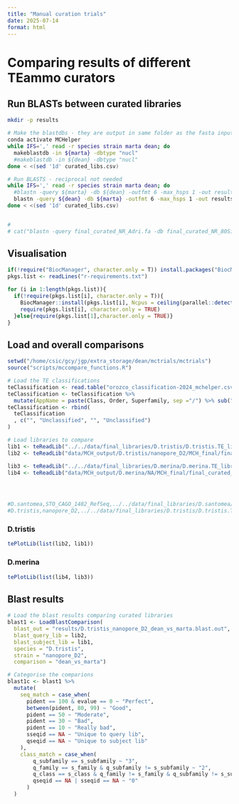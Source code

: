 ```yaml
---
title: "Manual curation trials"
date: 2025-07-14
format: html
---
```


# Comparing results of different TEammo curators

## Run BLASTs between curated libraries

```bash
mkdir -p results

# Make the blastdbs - they are output in same folder as the fasta input
conda activate MCHelper
while IFS=',' read -r species strain marta dean; do
  makeblastdb -in ${marta} -dbtype "nucl"
  #makeblastdb -in ${dean} -dbtype "nucl"
done < <(sed '1d' curated_libs.csv)

# Run BLASTS - reciprocal not needed
while IFS=',' read -r species strain marta dean; do
  #blastn -query ${marta} -db ${dean} -outfmt 6 -max_hsps 1 -out results/${species}_${strain}_marta_vs_dean.blast.out
  blastn -query ${dean} -db ${marta} -outfmt 6 -max_hsps 1 -out results/${species}_${strain}_dean_vs_marta.blast.out
done < <(sed '1d' curated_libs.csv)


# 
# cat("blastn -query final_curated_NR_Adri.fa -db final_curated_NR_80Simon.fa -outfmt 6 -qcov_hsp_perc 80 -perc_identity 80 -max_hsps 1 -out adri_vs_Marta.blast.out")
```

## Visualisation
```r
if(!require("BiocManager", character.only = T)) install.packages("BiocManager")
pkgs.list <- readLines("r-requirements.txt")

for (i in 1:length(pkgs.list)){
  if(!require(pkgs.list[i], character.only = T)){
    BiocManager::install(pkgs.list[i], Ncpus = ceiling(parallel::detectCores()/1.7))
    require(pkgs.list[i], character.only = TRUE)
  }else{require(pkgs.list[1],character.only = TRUE)}
}
```

## Load and overall comparisons
```r
setwd("/home/csic/gcy/jgp/extra_storage/dean/mctrials/mctrials")
source("scripts/mccompare_functions.R")

# Load the TE classifications
teClassification <- read.table("orozco_classification-2024_mchelper.csv", sep = ";", header = TRUE)
teClassification <- teClassification %>%
  mutate(AppName = paste(Class, Order, Superfamily, sep ="/") %>% sub("/$", "", .) %>% sub("/$", "", .))
teClassification <- rbind(
  teClassification
  , c("", "Unclassified", "", "Unclassified")
)

# Load libraries to compare
lib1 <- teReadLib("../../data/final_libraries/D.tristis/D.tristis.TE_library.fasta", libIdentifier = "Marta", species = "D.tristis", strain = "nanopore_D2")
lib2 <- teReadLib("data/MCH_output/D.tristis/nanopore_D2/MCH_final/final_curated_NR.fa", libIdentifier = "Dean", species = "D.tristis", strain = "nanopore_D2")

lib3 <- teReadLib("../../data/final_libraries/D.merina/D.merina.TE_library.fasta", libIdentifier = "Marta", species = "D.merina", strain = "NA")
lib4 <- teReadLib("data/MCH_output/D.merina/NA/MCH_final/final_curated_NR.fa", libIdentifier = "Dean", species = "D.merina", strain = "NA")




#D.santomea,STO_CAGO_1482_RefSeq,../../data/final_libraries/D.santomea/D.santomea.TE_library.fasta,data/MCH_output/D.santomea/STO_CAGO_1482_RefSeq/MCH_final/final_curated_NR.fa
#D.tristis,nanopore_D2,../../data/final_libraries/D.tristis/D.tristis.TE_library.fasta,data/MCH_output/D.tristis/nanopore_D2/MCH_final/final_curated_NR.fa

```

::: {.panel-tabset}
### D.tristis
```r
tePlotLib(list(lib2, lib1))
```

### D.merina
```r
tePlotLib(list(lib4, lib3))
```

:::

## Blast results


```r
# Load the blast results comparing curated libraries
blast1 <- LoadBlastComparison(
  blast_out = "results/D.tristis_nanopore_D2_dean_vs_marta.blast.out",
  blast_query_lib = lib2,
  blast_subject_lib = lib1,
  species = "D.tristis",
  strain = "nanopore_D2",
  comparison = "dean_vs_marta")

```



```r

# Categorise the comparions
blast1c <- blast1 %>%
  mutate(
    seq_match = case_when(
      pident == 100 & evalue == 0 ~ "Perfect",
      between(pident, 80, 99) ~ "Good",
      pident == 50 ~ "Moderate",
      pident == 30 ~ "Bad",
      pident == 10 ~ "Really bad",
      sseqid == NA ~ "Unique to query lib",
      qseqid == NA ~ "Unique to subject lib"
    ),
    class_match = case_when(
        q_subfamily == s_subfamily ~ "3",
        q_family == s_family & q_subfamily != s_subfamily ~ "2",
        q_class == s_class & q_family != s_family & q_subfamily != s_subfamily ~ "1",
        qseqid == NA | sseqid == NA ~ "0"
      )
  )



```
